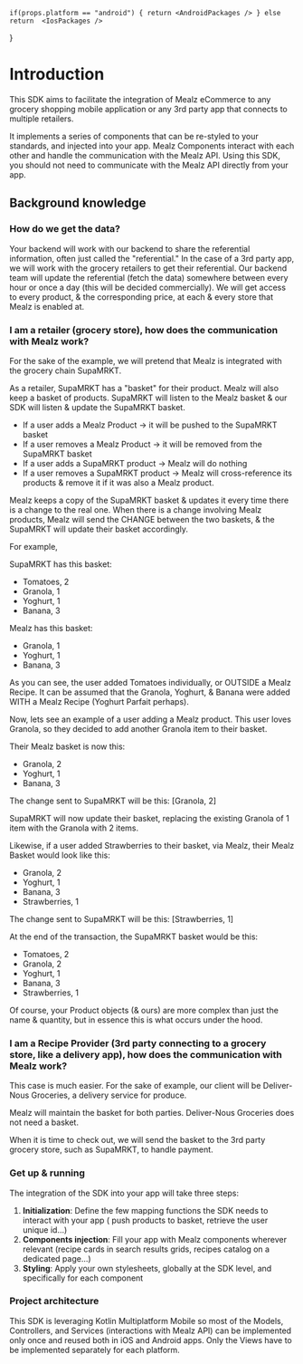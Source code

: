 

    if(props.platform == "android") { return <AndroidPackages /> } else return  <IosPackages />
}

# Introduction

This SDK aims to facilitate the integration of Mealz eCommerce to any grocery shopping mobile application or any 3rd party app that connects to multiple retailers.

It implements a series of components that can be re-styled to your standards, and injected into your app.
Mealz Components interact with each other and handle the communication with the Mealz API.
Using this SDK, you should not need to communicate with the Mealz API directly from your app.

## Background knowledge

### How do we get the data?

Your backend will work with our backend to share the referential information, often just called the "referential."
In the case of a 3rd party app, we will work with the grocery retailers to get their referential.
Our backend team will update the referential (fetch the data) somewhere between every hour or once a day (this will be decided commercially).
We will get access to every product, & the corresponding price, at each & every store that Mealz is enabled at.

### I am a retailer (grocery store), how does the communication with Mealz work?

For the sake of the example, we will pretend that Mealz is integrated with the grocery chain SupaMRKT.

As a retailer, SupaMRKT has a "basket" for their product.
Mealz will also keep a basket of products.
SupaMRKT will listen to the Mealz basket & our SDK will listen & update the SupaMRKT basket.
- If a user adds a Mealz Product -> it will be pushed to the SupaMRKT basket
- If a user removes a Mealz Product -> it will be removed from the SupaMRKT basket
- If a user adds a SupaMRKT product -> Mealz will do nothing
- If a user removes a SupaMRKT product -> Mealz will cross-reference its products & remove it if it was also a Mealz product.

Mealz keeps a copy of the SupaMRKT basket & updates it every time there is a change to the real one.
When there is a change involving Mealz products, Mealz will send the CHANGE between the two baskets, & the SupaMRKT will update their basket accordingly.

For example,

SupaMRKT has this basket:
- Tomatoes, 2
- Granola, 1
- Yoghurt, 1
- Banana, 3

Mealz has this basket:
- Granola, 1
- Yoghurt, 1
- Banana, 3

As you can see, the user added Tomatoes individually, or OUTSIDE a Mealz Recipe.
It can be assumed that the Granola, Yoghurt, & Banana were added WITH a Mealz Recipe (Yoghurt Parfait perhaps).

Now, lets see an example of a user adding a Mealz product.
This user loves Granola, so they decided to add another Granola item to their basket.

Their Mealz basket is now this:
- Granola, 2
- Yoghurt, 1
- Banana, 3

The change sent to SupaMRKT will be this:
[Granola, 2]

SupaMRKT will now update their basket, replacing the existing Granola of 1 item with the Granola with 2 items.

Likewise, if a user added Strawberries to their basket, via Mealz, their Mealz Basket would look like this:
- Granola, 2
- Yoghurt, 1
- Banana, 3
- Strawberries, 1

The change sent to SupaMRKT will be this:
[Strawberries, 1]

At the end of the transaction, the SupaMRKT basket would be this:
- Tomatoes, 2
- Granola, 2
- Yoghurt, 1
- Banana, 3
- Strawberries, 1

Of course, your Product objects (& ours) are more complex than just the name & quantity, but in essence this is what occurs under the hood.

### I am a Recipe Provider (3rd party connecting to a grocery store, like a delivery app), how does the communication with Mealz work?

This case is much easier.
For the sake of example, our client will be Deliver-Nous Groceries, a delivery service for produce.

Mealz will maintain the basket for both parties.
Deliver-Nous Groceries does not need a basket.

When it is time to check out, we will send the basket to the 3rd party grocery store, such as SupaMRKT, to handle payment.

### Get up & running

The integration of the SDK into your app will take three steps:

1. **Initialization**: Define the few mapping functions the SDK needs to interact with your app (
push products to basket, retrieve the user unique id...)
2. **Components injection**: Fill your app with Mealz components wherever relevant (recipe cards in
search results grids, recipes catalog on a dedicated page...)
3. **Styling**: Apply your own stylesheets, globally at the SDK level, and specifically for each
component

### Project architecture

This SDK is leveraging Kotlin Multiplatform Mobile so most of the Models, Controllers, and
Services (interactions with Mealz API) can be implemented only once and reused both in iOS and
Android apps. Only the Views have to be implemented separately for each platform.

<PackagesExplained platform ={props.platform}/>